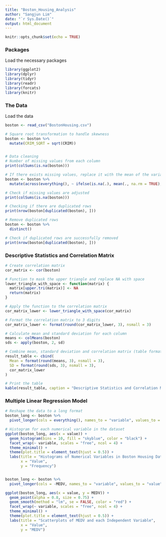```yaml
---
title: "Boston_Housing_Analysis"
author: "Sangjun Lim"
date: "`r Sys.Date()`"
output: html_document
---
```


```r
knitr::opts_chunk$set(echo = TRUE)
```

### Packages
Load the necessary packages
```r
library(ggplot2)
library(dplyr)
library(tidyr)
library(readr)
library(forcats)
library(knitr)
```

### The Data
Load the data   
```r
boston <- read_csv("BostonHousing.csv")
```


```r
# Square root transformation to handle skewness
boston <- boston %>%
  mutate(CRIM_SQRT = sqrt(CRIM))


# Data cleaning
# Number of missing values from each column
print(colSums(is.na(boston)))

# If there exists missing values, replace it with the mean of the variable
boston <- boston %>%
  mutate(across(everything(), ~ ifelse(is.na(.), mean(., na.rm = TRUE), .)))

# Check if missing values are adjusted
print(colSums(is.na(boston)))

# Checking if there are duplicated rows
print(nrow(boston[duplicated(boston), ]))

# Remove duplicated rows
boston <- boston %>% 
  distinct()

# Check if duplicated rows are successfully removed
print(nrow(boston[duplicated(boston), ]))
```

### Descriptive Statistics and Correlation Matrix
```r
# Create correlation matrix
cor_matrix <- cor(boston)

# Function to mask the upper triangle and replace NA with space
lower_triangle_with_space <- function(matrix) {
  matrix[upper.tri(matrix)] <- NA
  return(matrix)
}

# Apply the function to the correlation matrix
cor_matrix_lower <- lower_triangle_with_space(cor_matrix)

# Format the correlation matrix to 3 digits
cor_matrix_lower <- format(round(cor_matrix_lower, 3), nsmall = 3)

# Calculate mean and standard deviation for each column
means <- colMeans(boston)
sds <- apply(boston, 2, sd)

# Combine mean, standard deviation and correlation matrix (table format)
result_table <- cbind(
  Mean = format(round(means, 3), nsmall = 3),
  SD = format(round(sds, 3), nsmall = 3),
  cor_matrix_lower
)

# Print the table
kable(result_table, caption = "Descriptive Statistics and Correlation Matrix")
```

### Multiple Linear Regression Model
```r
# Reshape the data to a long format
boston_long <- boston %>%
  pivot_longer(cols = everything(), names_to = "variable", values_to = "value")

# Histogram for each numerical variable in the dataset
ggplot(boston_long, aes(x = value)) +
  geom_histogram(bins = 10, fill = "skyblue", color = "black") +
  facet_wrap(~ variable, scales = "free", ncol = 4) +
  theme_minimal() +
  theme(plot.title = element_text(hjust = 0.5)) +
  labs(title = "Histograms of Numerical Variables in Boston Housing Dataset",
       x = "Value",
       y = "Frequency")


boston_long <- boston %>%
  pivot_longer(cols = -MEDV, names_to = "variable", values_to = "value")

ggplot(boston_long, aes(x = value, y = MEDV)) +
  geom_point(alpha = 0.8, size = 0.75) +
  geom_smooth(method = "lm", se = FALSE, color = "red") +
  facet_wrap(~ variable, scales = "free", ncol = 4) +
  theme_minimal() +
  theme(plot.title = element_text(hjust = 0.5)) +
  labs(title = "Scatterplots of MEDV and each Independent Variable",
       x = "Value",
       y = "MEDV")

```

